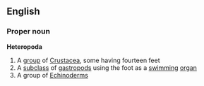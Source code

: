 ==English==
===Proper noun===
'''Heteropoda'''
#A [[group]] of [[Crustacea]], some having fourteen feet
#A [[subclass]] of [[gastropod]]s using the foot as a [[swimming]] [[organ]]
#A group of [[Echinoderm]]s